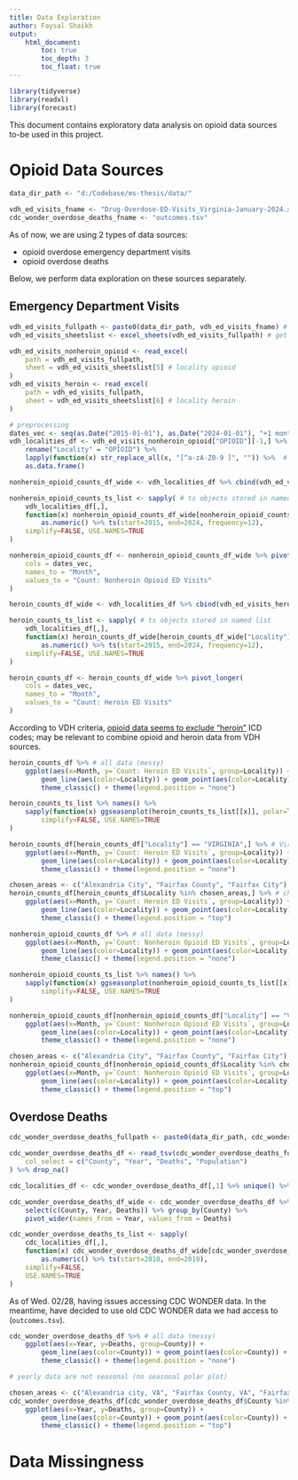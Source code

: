 ```yaml
---
title: Data Exploration
author: Faysal Shaikh
output: 
    html_document:
        toc: true
        toc_depth: 3
        toc_float: true
---
```


```r
library(tidyverse)
library(readxl)
library(forecast)
```

This document contains exploratory data analysis on opioid data sources to-be used in this project.

# Opioid Data Sources

```r
data_dir_path <- "d:/Codebase/ms-thesis/data/"

vdh_ed_visits_fname <- "Drug-Overdose-ED-Visits_Virginia-January-2024.xlsx"
cdc_wonder_overdose_deaths_fname <- "outcomes.tsv"
```

As of now, we are using 2 types of data sources: 

 - opioid overdose emergency department visits
 - opioid overdose deaths

Below, we perform data exploration on these sources separately.

## Emergency Department Visits

```r
vdh_ed_visits_fullpath <- paste0(data_dir_path, vdh_ed_visits_fname) # precombine fname parts
vdh_ed_visits_sheetslist <- excel_sheets(vdh_ed_visits_fullpath) # get list of worksheet "tabs" for MS Excel workbook file

vdh_ed_visits_nonheroin_opioid <- read_excel(
    path = vdh_ed_visits_fullpath,
    sheet = vdh_ed_visits_sheetslist[5] # locality opioid
)
vdh_ed_visits_heroin <- read_excel(
    path = vdh_ed_visits_fullpath,
    sheet = vdh_ed_visits_sheetslist[6] # locality heroin
)

# preprocessing
dates_vec <- seq(as.Date("2015-01-01"), as.Date("2024-01-01"), "+1 month") %>% format("%B %Y")
vdh_localities_df <- vdh_ed_visits_nonheroin_opioid["OPIOID"][-1,] %>% 
    rename("Locality" = "OPIOID") %>% 
    lapply(function(x) str_replace_all(x, "[^a-zA-Z0-9 ]", "")) %>%  # remove special characters (i.e., double-dagger)
    as.data.frame()

nonheroin_opioid_counts_df_wide <- vdh_localities_df %>% cbind(vdh_ed_visits_nonheroin_opioid[dates_vec][-1,])

nonheroin_opioid_counts_ts_list <- sapply( # ts objects stored in named list
    vdh_localities_df[,], 
    function(x) nonheroin_opioid_counts_df_wide[nonheroin_opioid_counts_df_wide["Locality"]==x][2:110] %>%
        as.numeric() %>% ts(start=2015, end=2024, frequency=12),
    simplify=FALSE, USE.NAMES=TRUE
)

nonheroin_opioid_counts_df <- nonheroin_opioid_counts_df_wide %>% pivot_longer(
    cols = dates_vec,
    names_to = "Month",
    values_to = "Count: Nonheroin Opioid ED Visits"
)

heroin_counts_df_wide <- vdh_localities_df %>% cbind(vdh_ed_visits_heroin[dates_vec][-1,])

heroin_counts_ts_list <- sapply( # ts objects stored in named list
    vdh_localities_df[,], 
    function(x) heroin_counts_df_wide[heroin_counts_df_wide["Locality"]==x][2:110] %>%
        as.numeric() %>% ts(start=2015, end=2024, frequency=12),
    simplify=FALSE, USE.NAMES=TRUE
)

heroin_counts_df <- heroin_counts_df_wide %>% pivot_longer(
    cols = dates_vec,
    names_to = "Month",
    values_to = "Count: Heroin ED Visits"
)
```

According to VDH criteria, [opioid data seems to exclude "heroin"](https://www.vdh.virginia.gov/surveillance-and-investigation/syndromic-surveillance/drug-overdose-case-definition/#:~:text=medication%20or%20drug%2C-,heroin,-%2C%20dope%2C%20speed%20ball) ICD codes; may be relevant to combine opioid and heroin data from VDH sources.

```r
heroin_counts_df %>% # all data (messy)
    ggplot(aes(x=Month, y=`Count: Heroin ED Visits`, group=Locality)) + 
        geom_line(aes(color=Locality)) + geom_point(aes(color=Locality)) + 
        theme_classic() + theme(legend.position = "none")

heroin_counts_ts_list %>% names() %>% 
    sapply(function(x) ggseasonplot(heroin_counts_ts_list[[x]], polar=TRUE) + theme_classic(), # seasonal polar plot
        simplify=FALSE, USE.NAMES=TRUE
)

heroin_counts_df[heroin_counts_df["Locality"] == "VIRGINIA",] %>% # Virginia state overall
    ggplot(aes(x=Month, y=`Count: Heroin ED Visits`, group=Locality)) + 
        geom_line(aes(color=Locality)) + geom_point(aes(color=Locality)) + 
        theme_classic() + theme(legend.position = "none")

chosen_areas <- c("Alexandria City", "Fairfax County", "Fairfax City")
heroin_counts_df[heroin_counts_df$Locality %in% chosen_areas,] %>% # chosen areas
    ggplot(aes(x=Month, y=`Count: Heroin ED Visits`, group=Locality)) + 
        geom_line(aes(color=Locality)) + geom_point(aes(color=Locality)) + 
        theme_classic() + theme(legend.position = "top")
```

```r
nonheroin_opioid_counts_df %>% # all data (messy)
    ggplot(aes(x=Month, y=`Count: Nonheroin Opioid ED Visits`, group=Locality)) + 
        geom_line(aes(color=Locality)) + geom_point(aes(color=Locality)) + 
        theme_classic() + theme(legend.position = "none")

nonheroin_opioid_counts_ts_list %>% names() %>% 
    sapply(function(x) ggseasonplot(nonheroin_opioid_counts_ts_list[[x]], polar=TRUE) + theme_classic(), # seasonal polar plot
        simplify=FALSE, USE.NAMES=TRUE
)

nonheroin_opioid_counts_df[nonheroin_opioid_counts_df["Locality"] == "VIRGINIA",] %>% # Virginia state overall
    ggplot(aes(x=Month, y=`Count: Nonheroin Opioid ED Visits`, group=Locality)) + 
        geom_line(aes(color=Locality)) + geom_point(aes(color=Locality)) + 
        theme_classic() + theme(legend.position = "none")

chosen_areas <- c("Alexandria City", "Fairfax County", "Fairfax City")
nonheroin_opioid_counts_df[nonheroin_opioid_counts_df$Locality %in% chosen_areas,] %>% # chosen areas
    ggplot(aes(x=Month, y=`Count: Nonheroin Opioid ED Visits`, group=Locality)) + 
        geom_line(aes(color=Locality)) + geom_point(aes(color=Locality)) + 
        theme_classic() + theme(legend.position = "top")
```

## Overdose Deaths

```r
cdc_wonder_overdose_deaths_fullpath <- paste0(data_dir_path, cdc_wonder_overdose_deaths_fname)

cdc_wonder_overdose_deaths_df <- read_tsv(cdc_wonder_overdose_deaths_fullpath, # already in long format
    col_select = c("County", "Year", "Deaths", "Population")
) %>% drop_na()

cdc_localities_df <- cdc_wonder_overdose_deaths_df[,1] %>% unique() %>% as.data.frame()

cdc_wonder_overdose_deaths_df_wide <- cdc_wonder_overdose_deaths_df %>% 
    select(c(County, Year, Deaths)) %>% group_by(County) %>% 
    pivot_wider(names_from = Year, values_from = Deaths)

cdc_wonder_overdose_deaths_ts_list <- sapply(
    cdc_localities_df[,], 
    function(x) cdc_wonder_overdose_deaths_df_wide[cdc_wonder_overdose_deaths_df_wide["County"]==x,] %>% 
        as.numeric() %>% ts(start=2010, end=2019),
    simplify=FALSE,
    USE.NAMES=TRUE
)
```

As of Wed. 02/28, having issues accessing CDC WONDER data.  In the meantime, have decided to use old CDC WONDER data we had access to (`outcomes.tsv`).

```r
cdc_wonder_overdose_deaths_df %>% # all data (messy)
    ggplot(aes(x=Year, y=Deaths, group=County)) + 
        geom_line(aes(color=County)) + geom_point(aes(color=County)) + 
        theme_classic() + theme(legend.position = "none")

# yearly data are not seasonal (no seasonal polar plot)

chosen_areas <- c("Alexandria city, VA", "Fairfax County, VA", "Fairfax city, VA") # "County" uppercase and "city" lowercase
cdc_wonder_overdose_deaths_df[cdc_wonder_overdose_deaths_df$County %in% chosen_areas,] %>% # chosen areas
    ggplot(aes(x=Year, y=Deaths, group=County)) + 
        geom_line(aes(color=County)) + geom_point(aes(color=County)) + 
        theme_classic() + theme(legend.position = "top")
```

# Data Missingness